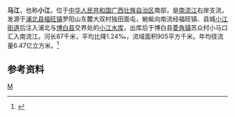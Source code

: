{{Otheruses|马江|other=流经老挝和越南的同名河流}}
{{distinguish|小江}}
'''马江'''，也称'''小江'''，位于[[中华人民共和国|中华人民共和国]][[广西壮族自治区|广西壮族自治区]]南部，是[[南流江|南流江]]右岸支流，发源于[[浦北县|浦北县]][[福旺镇|福旺镇]]罗阳山东麓大双村独田面屯，蜿蜒向南流经福旺镇、县城[[小江街道|小江街道]]后注入浦北与[[博白县|博白县]]交界处的[[小江水库|小江水库]]，出库后于博白县[[菱角镇|菱角镇]]苏众村小马口汇入南流江。河长87千米，平均比降1.24‰，流域面积905平方千米。年均径流量6.47亿立方米。<ref name="中国河湖大典">{{cite book |author=《[[中国河湖大典|中国河湖大典]]》编纂委员会 |title=《中国河湖大典·珠江卷》 |year=2013年1月 |publisher=中国水利水电出版社 |location=北京 |pages=393页|isbn= 978-7-5170-0561-2 }}</ref>

==参考资料==
{{reflist}}

{{粤桂琼沿海诸河流}}

[[category:广西河流|M]]